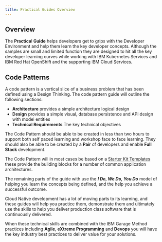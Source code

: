 ```yaml
---
title: Practical Guides Overview
---
```


## Overview

The **Practical Guide** helps developers get to grips with the Developer Environment and help them learn the key developer concepts. Although the samples are small and limited function they are designed to hit all the key developer learning curves while working with IBM Kubernetes Services and IBM Red Hat OpenShift and the supporting IBM Cloud Services.

## Code Patterns

A code pattern is a vertical slice of a business problem that has been defined
 using a Design Thinking. The code pattern guide will outline the following
  sections:

 - **Architecture** provides a simple architecture logical design
 - **Design** provides a simple visual, database persistence and API design with model entities
 - **Technical Requirements** The key technical objectives

The Code Pattern should be able to be created in less than two hours to support
 both self paced learning and workshop face to face learning. They should also be able to be created by a **Pair** of developers and enable **Full Stack** development.

The Code Pattern will in most cases be based on a [Starter Kit Templates](/starterkits/gitrepos) these
provide the building blocks for a number of common application architectures.

The remaining parts of the guide with use the **_I Do, We Do, You Do_** model of helping you learn the concepts being defined, and the help you achieve a successful outcome.

Cloud Native development has a lot of moving parts to its learning, and these
 guides will help you practice them, demonstrate them and ultimately use the skills to help you deliver production class software that is continuously delivered.

When these technical skills are combined with the IBM Garage Method practices including  **Agile**, **eXtreme Programming** and **Devops** you will have the key industry best practices to deliver value for your solutions.










